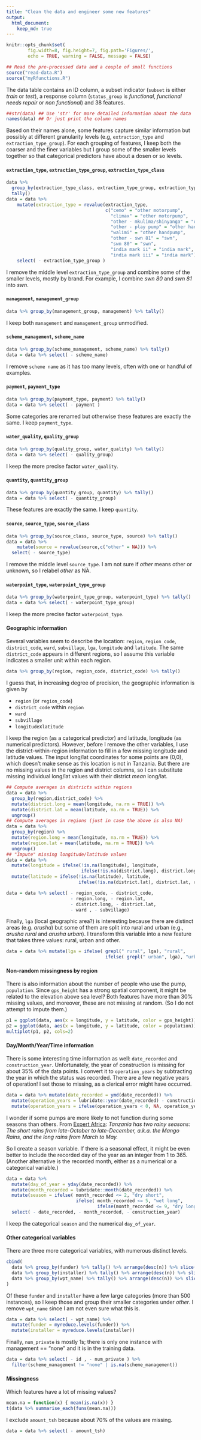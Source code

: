 ```yaml
---
title: "Clean the data and engineer some new features"
output:
  html_document:
    keep_md: true 
---
```


```r
knitr::opts_chunk$set(
        fig.width=8, fig.height=7, fig.path='Figures/',
        echo = TRUE, warning = FALSE, message = FALSE)
```

```r
## Read the pre-processed data and a couple of small functions
source("read-data.R")
source("myRfunctions.R")
```

The data table contains an ID column, a subset indicator (`subset` is either *train* or *test*), a response column (`status_group` is *functional*, *functional needs repair* or *non functional*) and 38 features.

```r
##str(data) ## Use 'str' for more detailed information about the data
names(data) ## Or just print the column names
```

Based on their names alone, some features capture similar information but possibly at different granularity levels (e.g, `extraction_type` and `extraction_type_group`). For each grouping of features, I keep both the coarser and the finer variables but I group some of the smaller levels together so that categorical predictors have about a dosen or so levels.

#### `extraction_type`, `extraction_type_group`, `extraction_type_class`

```r
data %>%
  group_by(extraction_type_class, extraction_type_group, extraction_type) %>% 
  tally()
data = data %>%
	mutate(extraction_type = revalue(extraction_type,
	                                 c("cemo" = "other motorpump",
	                                   "climax" = "other motorpump",
	                                   "other - mkulima/shinyanga" = "other handpump",
	                                   "other - play pump" = "other handpump",
	                                   "walimi" = "other handpump",
	                                   "other - swn 81" = "swn",
	                                   "swn 80" = "swn",
	                                   "india mark ii" = "india mark",
	                                   "india mark iii" = "india mark"))) %>%
	select( - extraction_type_group ) 
```

I remove the middle level `extraction_type_group` and combine some of the smaller levels, mostly by brand. For example, I combine *swn 80* and *swn 81* into *swn*.

#### `management`, `management_group`

```r
data %>% group_by(management_group, management) %>% tally()
```

I keep both `management` and `management_group` unmodified.

#### `scheme_management`, `scheme_name`

```r
data %>% group_by(scheme_management, scheme_name) %>% tally()
data = data %>% select( - scheme_name)
```

I remove `scheme name` as it has too many levels, often with one or handful of examples.

#### `payment`, `payment_type`

```r
data %>% group_by(payment_type, payment) %>% tally()
data = data %>% select( - payment )
```

Some categories are renamed but otherwise these features are exactly the same. I keep `payment_type`.

#### `water_quality`, `quality_group`

```r
data %>% group_by(quality_group, water_quality) %>% tally()
data = data %>% select( - quality_group)
```

I keep the more precise factor `water_quality`.

#### `quantity`, `quantity_group`

```r
data %>% group_by(quantity_group, quantity) %>% tally()
data = data %>% select( - quantity_group)
```

These features are exactly the same. I keep `quantity`.

#### `source`, `source_type`, `source_class`

```r
data %>% group_by(source_class, source_type, source) %>% tally()
data = data %>% 
	mutate(source = revalue(source,c("other" = NA))) %>%  
  select( - source_type)
```

I remove the middle level `source_type`. I am not sure if *other* means other or unknown, so I relabel *other* as NA.

#### `waterpoint_type`, `waterpoint_type_group`

```r
data %>% group_by(waterpoint_type_group, waterpoint_type) %>% tally()
data = data %>% select( - waterpoint_type_group)
```

I keep the more precise factor `waterpoint_type`.

#### Geographic information

Several variables seem to describe the location: `region`, `region_code`, `district_code`, `ward`, `subvillage`, `lga`, `longitude` and `latitude`. The same `district_code` appears in different regions, so I assume this variable indicates a smaller unit within each region.

```r
data %>% group_by(region, region_code, district_code) %>% tally()
```

I guess that, in increasing degree of precision, the geographic information is given by

* `region` (or `region_code`)
* `district_code` within `region`
* `ward` 
* `subvillage`
* `longitude`x`latitude`

I keep the region (as a categorical predictor) and latitude, longitude (as numerical predictors). However, before I remove the other variables, I use the district-within-region information to fill in a few missing longitude and latitude values. The input long/lat coordinates for some points are (0,0), which doesn't make sense as this location is not in Tanzania. But there are no missing values in the region and district columns, so I can substitute missing individual long/lat values with their district *mean* long/lat.

```r
## Compute averages in districts within regions
data = data %>% 
  group_by(region,district_code) %>%
  mutate(district.long = mean(longitude, na.rm = TRUE)) %>%
  mutate(district.lat = mean(latitude, na.rm = TRUE)) %>%
  ungroup()
## Compute averages in regions (just in case the above is also NA)
data = data %>%
  group_by(region) %>%
  mutate(region.long = mean(longitude, na.rm = TRUE)) %>%
  mutate(region.lat = mean(latitude, na.rm = TRUE)) %>%
  ungroup()
## "Impute" missing longitude/latitude values
data = data %>%
  mutate(longitude = ifelse(!is.na(longitude), longitude,
                            ifelse(!is.na(district.long), district.long, region.long))) %>%
  mutate(latitude = ifelse(!is.na(latitude), latitude,
                           ifelse(!is.na(district.lat), district.lat, region.lat)))
```

```r
data = data %>% select( - region_code, - district_code,
                        - region.long, - region.lat,
                        - district.long, - district.lat,
                        - ward , - subvillage)
```

Finally, `lga` (local geographic area?) is interesting because there are distinct areas (e.g. *arusha*) but some of them are split into rural and urban (e.g., *arusha rural* and *arusha urban*). I transform this variable into a new feature that takes three values: rural, urban and other.

```r
data = data %>% mutate(lga = ifelse( grepl(" rural", lga), "rural",
                                     ifelse( grepl(" urban", lga), "urban","other")))
```

#### Non-random missingness by region

There is also information about the number of people who use the pump, `population`. Since `gps_height` has a strong spatial component, it might be related to the elevation above sea level? Both features have more than 30% missing values, and moreover, these are not missing at random. (So I do not attempt to impute them.)

```r
p1 = ggplot(data, aes(x = longitude, y = latitude, color = gps_height)) + geom_point()
p2 = ggplot(data, aes(x = longitude, y = latitude, color = population)) + geom_point()
multiplot(p1, p2, cols=2)
```

#### Day/Month/Year/Time information

There is some interesting time information as well: `date_recorded` and `construction_year`. Unfortunately, the year of construction is missing for about 35% of the data points. I convert it to `operation_years` by subtracting the year in which the status was recorded. There are a few negative years of operation! I set those to missing, as a clerical error might have occurred.

```r
data = data %>% mutate(date_recorded = ymd(date_recorded)) %>%
  mutate(operation_years = lubridate::year(date_recorded) - construction_year) %>%
  mutate(operation_years = ifelse(operation_years < 0, NA, operation_years))
```

I wonder if some pumps are more likely to not function during some seasons than others. From [Expert Africa](https://www.expertafrica.com/tanzania/info/tanzania-weather-and-climate): *Tanzania has two rainy seasons: The short rains from late-October to late-December, a.k.a. the Mango Rains, and the long rains from March to May.*

So I create a season variable. If there is a seasonal effect, it might be even better to include the recorded day of the year as an integer from 1 to 365. (Another alternative is the recorded month, either as a numerical or a categorical variable.)

```r
data = data %>%
  mutate(day_of_year = yday(date_recorded)) %>%
  mutate(month_recorded = lubridate::month(date_recorded)) %>%
  mutate(season = ifelse( month_recorded <= 2, "dry short",
                          ifelse( month_recorded <= 5, "wet long",
                                  ifelse(month_recorded <= 9, "dry long", "wet short")))) %>%
  select( - date_recorded, - month_recorded, - construction_year)
```

I keep the categorical `season` and the numerical `day_of_year`.

#### Other categorical variables

There are three more categorical variables, with numerous distinct levels.

```r
cbind(
  data %>% group_by(funder) %>% tally() %>% arrange(desc(n)) %>% slice(1:10),
  data %>% group_by(installer) %>% tally() %>% arrange(desc(n)) %>% slice(1:10),
  data %>% group_by(wpt_name) %>% tally() %>% arrange(desc(n)) %>% slice(1:10)
)
```

Of these `funder` and `installer` have a few large categories (more than 500 instances), so I keep those and group their smaller categories under *other*. I remove `wpt_name` since I am not even sure what this is.

```r
data = data %>% select( - wpt_name) %>%
  mutate(funder = myreduce.levels(funder)) %>%
  mutate(installer = myreduce.levels(installer)) 
```

Finally, `num_private` is mostly 1s; there is only one instance with management == "none" and it is in the training data.

```r
data = data %>% select( - id , - num_private ) %>%
  filter(scheme_management != "none" | is.na(scheme_management))
```

#### Missingness

Which features have a lot of missing values?

```r
mean.na = function(x) {	mean(is.na(x)) }
t(data %>% summarise_each(funs(mean.na)))
```

I exclude `amount_tsh` because about 70% of the values are missing.

```r
data = data %>% select( - amount_tsh)
```

